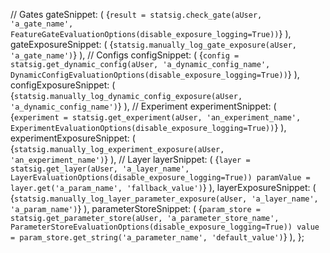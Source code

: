 
  // Gates
  gateSnippet: (
    <CodeBlock language="jsx">
      {`result = statsig.check_gate(aUser, 'a_gate_name', FeatureGateEvaluationOptions(disable_exposure_logging=True))`}
    </CodeBlock>
  ),
  gateExposureSnippet: (
    <CodeBlock language="jsx">
      {`statsig.manually_log_gate_exposure(aUser, 'a_gate_name')`}
    </CodeBlock>
  ),
  // Configs
  configSnippet: (
    <CodeBlock language="jsx">
      {`config = statsig.get_dynamic_config(aUser, 'a_dynamic_config_name', DynamicConfigEvaluationOptions(disable_exposure_logging=True))`}
    </CodeBlock>
  ),
  configExposureSnippet: (
    <CodeBlock language="jsx">
      {`statsig.manually_log_dynamic_config_exposure(aUser, 'a_dynamic_config_name')`}
    </CodeBlock>
  ),
  // Experiment
  experimentSnippet: (
    <CodeBlock language="jsx">
      {`experiment = statsig.get_experiment(aUser, 'an_experiment_name', ExperimentEvaluationOptions(disable_exposure_logging=True))`}
    </CodeBlock>
  ),
  experimentExposureSnippet: (
    <CodeBlock language="jsx">
      {`statsig.manually_log_experiment_exposure(aUser, 'an_experiment_name')`}
    </CodeBlock>
  ),
  // Layer
  layerSnippet: (
    <CodeBlock language="jsx">
      {`layer = statsig.get_layer(aUser, 'a_layer_name',  LayerEvaluationOptions(disable_exposure_logging=True))
paramValue = layer.get('a_param_name', 'fallback_value')`}
    </CodeBlock>
  ),
  layerExposureSnippet: (
    <CodeBlock language="jsx">
      {`statsig.manually_log_layer_parameter_exposure(aUser, 'a_layer_name', 'a_param_name')`}
    </CodeBlock>
  ),
  parameterStoreSnippet: (
    <CodeBlock language="jsx">
      {`param_store = statsig.get_parameter_store(aUser, 'a_parameter_store_name', ParameterStoreEvaluationOptions(disable_exposure_logging=True))
value = param_store.get_string('a_parameter_name', 'default_value')`}
    </CodeBlock>
  ),
};
